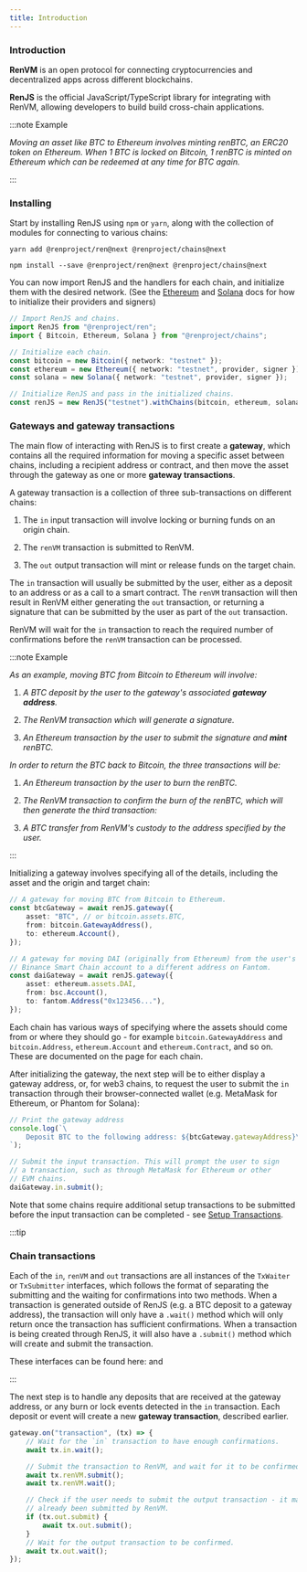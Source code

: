 ```yaml
---
title: Introduction
---
```



<DocTag type={DocType.Explanation} />

### Introduction

**RenVM** is an open protocol for connecting cryptocurrencies and decentralized apps across different blockchains.

**RenJS** is the official JavaScript/TypeScript library for integrating with RenVM, allowing developers to build build cross-chain applications.

:::note Example

_Moving an asset like BTC to Ethereum involves minting renBTC, an ERC20 token on Ethereum. When 1 BTC is locked on Bitcoin, 1 renBTC is minted on Ethereum which can be redeemed at any time for BTC again._

:::

### Installing

Start by installing RenJS using `npm` or `yarn`, along with the collection of modules for connecting to various chains:

<Tabs>
  <TabItem value="yarn">

```shell
yarn add @renproject/ren@next @renproject/chains@next
```

  </TabItem>
  <TabItem value="npm">

```shell
npm install --save @renproject/ren@next @renproject/chains@next
```

  </TabItem>
</Tabs>

You can now import RenJS and the handlers for each chain, and initialize them with the desired network. (See the [Ethereum](./reference/chains/ethereum) and [Solana](./reference/chains/solana) docs for how to initialize their providers and signers)

```ts
// Import RenJS and chains.
import RenJS from "@renproject/ren";
import { Bitcoin, Ethereum, Solana } from "@renproject/chains";

// Initialize each chain.
const bitcoin = new Bitcoin({ network: "testnet" });
const ethereum = new Ethereum({ network: "testnet", provider, signer });
const solana = new Solana({ network: "testnet", provider, signer });

// Initialize RenJS and pass in the initialized chains.
const renJS = new RenJS("testnet").withChains(bitcoin, ethereum, solana);
```

### Gateways and gateway transactions

The main flow of interacting with RenJS is to first create a **gateway**, which contains all the required information for moving a specific asset between chains, including a recipient address or contract, and then move the asset through the gateway as one or more **gateway transactions**.

A gateway transaction is a collection of three sub-transactions on different chains:

1. The `in` input transaction will involve locking or burning funds on an origin chain.

2. The `renVM` transaction is submitted to RenVM.

3. The `out` output transaction will mint or release funds on the target chain.

The `in` transaction will usually be submitted by the user, either as a deposit to an address or as a call to a smart contract. The `renVM` transaction will then result in RenVM either generating the `out` transaction, or returning a signature that can be submitted by the user as part of the `out` transaction.

RenVM will wait for the `in` transaction to reach the required number of confirmations before the `renVM` transaction can be processed.

:::note Example

_As an example, moving BTC from Bitcoin to Ethereum will involve:_

1. _A BTC deposit by the user to the gateway's associated **gateway address**._

2. _The RenVM transaction which will generate a signature._

3. _An Ethereum transaction by the user to submit the signature and **mint** renBTC._

_In order to return the BTC back to Bitcoin, the three transactions will be:_

1. _An Ethereum transaction by the user to burn the renBTC._

2. _The RenVM transaction to confirm the burn of the renBTC, which will then generate the third transaction:_

3. _A BTC transfer from RenVM's custody to the address specified by the user._

:::

Initializing a gateway involves specifying all of the details, including the asset and the origin and target chain:

```ts
// A gateway for moving BTC from Bitcoin to Ethereum.
const btcGateway = await renJS.gateway({
    asset: "BTC", // or bitcoin.assets.BTC,
    from: bitcoin.GatewayAddress(),
    to: ethereum.Account(),
});
```

```ts
// A gateway for moving DAI (originally from Ethereum) from the user's
// Binance Smart Chain account to a different address on Fantom.
const daiGateway = await renJS.gateway({
    asset: ethereum.assets.DAI,
    from: bsc.Account(),
    to: fantom.Address("0x123456..."),
});
```

Each chain has various ways of specifying where the assets should come from or where they should go - for example `bitcoin.GatewayAddress` and `bitcoin.Address`, `ethereum.Account` and `ethereum.Contract`, and so on. These are documented on the page for each chain.

After initializing the gateway, the next step will be to either display a gateway address, or, for web3 chains, to request the user to submit the `in` transaction through their browser-connected wallet (e.g. MetaMask for Ethereum, or Phantom for Solana):

```ts
// Print the gateway address
console.log(`\
    Deposit BTC to the following address: ${btcGateway.gatewayAddress}\
`);
```

```ts
// Submit the input transaction. This will prompt the user to sign
// a transaction, such as through MetaMask for Ethereum or other
// EVM chains.
daiGateway.in.submit();
```

Note that some chains require additional setup transactions to be submitted before the input transaction can be completed - see [Setup Transactions](./reference/setup-transactions).

:::tip

### Chain transactions

Each of the `in`, `renVM` and `out` transactions are all instances of the `TxWaiter` or `TxSubmitter` interfaces, which follows the format of separating the submitting and the waiting for confirmations into two methods. When a transaction is generated outside of RenJS (e.g. a BTC deposit to a gateway address), the transaction will only have a `.wait()` method which will only return once the transaction has sufficient confirmations. When a transaction is being created through RenJS, it will also have a `.submit()` method which will create and submit the transaction.

These interfaces can be found here: <TypeDoc name="TxWaiter" /> and <TypeDoc name="TxSubmitter" />

:::

The next step is to handle any deposits that are received at the gateway address, or any burn or lock events detected in the `in` transaction. Each deposit or event will create a new **gateway transaction**, described earlier.

```ts
gateway.on("transaction", (tx) => {
    // Wait for the `in` transaction to have enough confirmations.
    await tx.in.wait();

    // Submit the transaction to RenVM, and wait for it to be confirmed.
    await tx.renVM.submit();
    await tx.renVM.wait();

    // Check if the user needs to submit the output transaction - it may have
    // already been submitted by RenVM.
    if (tx.out.submit) {
        await tx.out.submit();
    }
    // Wait for the output transaction to be confirmed.
    await tx.out.wait();
});
```
